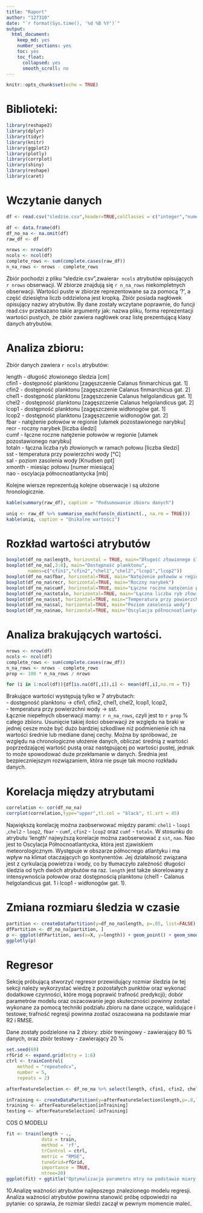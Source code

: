 ```yaml
---
title: "Raport"
author: "127310"
date: "`r format(Sys.time(), '%d %B %Y')`"
output: 
  html_document:
    keep_md: yes
    number_sections: yes
    toc: yes
    toc_float:
      collapsed: yes
      smooth_scroll: no
---
```


```r
knitr::opts_chunk$set(echo = TRUE)
```

# Biblioteki:
```r
library(reshape2)
library(dplyr)
library(tidyr)
library(knitr)
library(ggplot2)
library(plotly)
library(corrplot)
library(shiny)
library(reshape)
library(caret)

```

# Wczytanie danych

```r
df <- read.csv("sledzie.csv",header=TRUE,colClasses = c("integer","numeric","numeric","numeric","numeric","numeric","numeric","numeric","numeric","numeric","numeric","numeric","numeric","numeric","integer","numeric"),na.strings = "?")

df <- data.frame(df)
df_no_na <- na.omit(df)
raw_df <- df

nrows <- nrow(df)
ncols <- ncol(df)
complete_rows <- sum(complete.cases(raw_df))
n_na_rows <- nrows - complete_rows
```
Zbiór pochodzi z pliku "sledzie.csv",zwaiera`r ncols` atrybutów opisujących `r nrows` obserwacji. W zbiorze znajdują się `r n_na_rows` niekompletnych obserwacji. Wartości puste w zbiorze reprezentowane sa za pomocą '?', a część dziesiętna liczb oddzielona jest kropką. Zbiór posiada nagłówek opisujący nazwy atrybutów.  By dane zostały wczytane poprawnie, do funcji read.csv przekazano takie argumenty jak: nazwa pliku, forma reprezentacji wartości pustych, że zbiór zawiera nagłówek oraz listę prezentującą klasy danych atrybutów.

# Analiza zbioru:
Zbiór danych zawiera `r ncols` atrybutów: \ 

length - długość złowionego śledzia [cm] \
cfin1  - dostępność planktonu [zagęszczenie Calanus finmarchicus gat. 1] \
cfin2  - dostępność planktonu [zagęszczenie Calanus finmarchicus gat. 2] \
chel1  - dostępność planktonu [zagęszczenie Calanus helgolandicus gat. 1] \
chel2  - dostępność planktonu [zagęszczenie Calanus helgolandicus gat. 2] \
lcop1  - dostępność planktonu [zagęszczenie widłonogów  gat. 1] \
lcop2  - dostępność planktonu [zagęszczenie widłonogów  gat. 2] \
fbar   - natężenie połowów w regionie [ułamek pozostawionego narybku] \
recr   - roczny narybek [liczba śledzi] \
cumf   - łączne roczne natężenie połowów w regionie [ułamek pozostawionego narybku] \
totaln - łączna liczba ryb złowionych w ramach połowu [liczba śledzi] \
sst    - temperatura przy powierzchni wody [°C] \
sal    - poziom zasolenia wody [Knudsen ppt] \
xmonth - miesiąc połowu [numer miesiąca] \
nao    - oscylacja północnoatlantycka [mb] \

Kolejne wiersze reprezentują kolejne obserwacje i są ułożone hronologicznie. 

```r
kable(summary(raw_df), caption = "Podsumowanie zbioru danych")

uniq <- raw_df %>% summarise_each(funs(n_distinct(., na.rm = TRUE)))
kable(uniq, caption = "Unikalne wartości")
```
# Rozkład wartości atrybutów 
```r
boxplot(df_no_na$length, horizontal = TRUE, main="Długość złowionego śledzia [cm]")
boxplot(df_no_na[,3:8], main="Dostępność planktonu", 
        names=c("cfin1","cfin2","chel1","chel2","lcop1","lcop2"))
boxplot(df_no_na$fbar, horizontal=TRUE, main="Natężenie połowów w regionie")
boxplot(df_no_na$recr, horizontal=TRUE, main="Roczny narybek")
boxplot(df_no_na$cumf, horizontal=TRUE, main="Łączne roczne natężenie połowów w regionie")
boxplot(df_no_na$totaln, horizontal=TRUE, main="Łączna liczba ryb złowionych w ramach połowu")
boxplot(df_no_na$sst, horizontal=TRUE, main="Temperatura przy powierzchni wody")
boxplot(df_no_na$sal, horizontal=TRUE, main="Poziom zasolenia wody")
boxplot(df_no_na$nao, horizontal=TRUE, main="Oscylacja północnoatlantycka")
```




# Analiza brakujących wartości.
```r
nrows <- nrow(df)
ncols <- ncol(df)
complete_rows <- sum(complete.cases(raw_df))
n_na_rows <- nrows - complete_rows
prop <- 100 * n_na_rows / nrows
```


```r
for (i in 1:ncol(df)){df[is.na(df[,i]),i] <- mean(df[,i],na.rm = T)}
```
Brakujące wartości występują tylko w 7 atrybutach: \
- dostępność planktonu -> cfin1, cfin2, chel1, chel2, lcop1, lcop2, \
- temperatura przy powierzchni wody -> sst. \
Łącznie niepełnych obserwacji mamy: `r n_na_rows`, czyli jest to `r prop` % całego zbiioru. Usunięcie takiej ilości obserwacji ze względu na braki w jednej cesze może być dużo bardziej szkodliwe niż podmienienie ich na wartości średnie lub mediane danej cechy.
Można by spróbować, ze względu na chronologiczne ułożenie danych, obliczać średnią z wartości poprzedzającej wartość pustą oraz następującej po wartości pustej, jednak to może spowodować duże przekłamanie w danych. Średnia jest bezpieczniejszym rozwiązaniem, która nie psuje tak mocno rozkładu danych.


# Korelacja między atrybutami
```r
correlation <- cor(df_no_na)
corrplot(correlation,type="upper",tl.col = "black", tl.srt = 45)
```
Największą korelację można zaobserwować między parami: `chel1` - `loop1` ,`chel2` - `loop2`,  `fbar` - `cumf`, `cfin2` - `lcop2` oraz `cumf` - `totaln`.
W stosunku do atrybutu 'length' najwyższą korelacje można zaobserwować z  `sst`, `nao`.
Nao jest to Oscylacja Północnoatlantycka, która jest zjawiskiem meteorologicznym. Występuje w obszarze północnego atlantyku i ma wpływ na klimat otaczających go kontynentów. Jej działalność związana jest z cyrkulacją powietrza i wody, co by tłumaczyło zależność długości śledzia od tych dwóch atrybutów na raz. 
`length` jest także skorelowany z intensywnościa połowów oraz dostępnością planktonu (chel1 - Calanus helgolandicus gat. 1 i lcop1 - widłonogów  gat. 1).



# Zmiana rozmiaru śledzia w czasie
```r
partition <- createDataPartition(y=df_no_na$length, p=.05, list=FALSE)
dfPartition <- df_no_na[partition, ]
p <- ggplot(dfPartition, aes(x=X, y=length)) + geom_point() + geom_smooth() + theme_bw()
ggplotly(p)
```

# Regresor 
Sekcję próbującą stworzyć regresor przewidujący rozmiar śledzia (w tej sekcji należy wykorzystać wiedzę z pozostałych punktów oraz wykonać dodatkowe czynności, które mogą poprawić trafność predykcji); dobór parametrów modelu oraz oszacowanie jego skuteczności powinny zostać wykonane za pomocą techniki podziału zbioru na dane uczące, walidujące i testowe; trafność regresji powinna zostać oszacowana na podstawie miar R2 i RMSE.

Dane zostały podzielone na 2 zbiory: zbiór treningowy - zawierający 80 % danych, oraz zbiór testowy - zawierający 20 % 
```r
set.seed(69)
rfGrid <- expand.grid(mtry = 1:6)
ctrl <- trainControl(
    method = "repeatedcv",
    number = 5,
    repeats = 2)
```

```r
afterFeatureSelection <- df_no_na %>% select(length, cfin1, cfin2, chel1, chel2, lcop1, lcop2, fbar, recr, cumf, totaln, sst, sal, nao)

inTraining <- createDataPartition(y=afterFeatureSelection$length,p=.8,list = F)
training <- afterFeatureSelection[inTraining]
testing <- afterFeatureSelection[-inTraining]
```
COS O MODELU
```r
fit <- train(length ~ .,
             data = train,
             method = 'rf',
             trControl = ctrl,
             metric = "RMSE",
             tuneGrid=rfGrid,
             importance = TRUE,
             ntree=20)
ggplot(fit) + ggtitle("Optymalizacja parametru mtry na podstawie miary RMSE") + theme_bw()

```


10.Analizę ważności atrybutów najlepszego znalezionego modelu regresji. Analiza ważności atrybutów powinna stanowić próbę odpowiedzi na pytanie: co sprawia, że rozmiar śledzi zaczął w pewnym momencie maleć.
